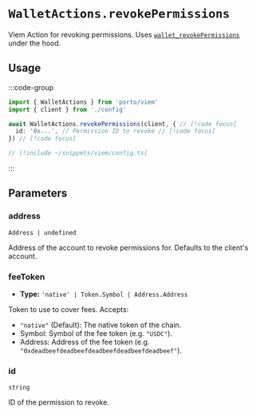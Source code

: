 # `WalletActions.revokePermissions`

Viem Action for revoking permissions. Uses [`wallet_revokePermissions`](/sdk/rpc/wallet_revokePermissions) under the hood.

## Usage

:::code-group

```ts twoslash [example.ts]
import { WalletActions } from 'porto/viem'
import { client } from './config'

await WalletActions.revokePermissions(client, { // [!code focus]
  id: '0x...', // Permission ID to revoke // [!code focus]
}) // [!code focus]
```

```ts twoslash [config.ts] filename="config.ts"
// [!include ~/snippets/viem/config.ts]
```

:::

## Parameters

### address

`Address | undefined`

Address of the account to revoke permissions for. Defaults to the client's account.

### feeToken

- **Type:** `'native' | Token.Symbol | Address.Address`

Token to use to cover fees. Accepts:

- `"native"` (Default): The native token of the chain.
- Symbol: Symbol of the fee token (e.g. `"USDC"`).
- Address: Address of the fee token (e.g. `"0xdeadbeefdeadbeefdeadbeefdeadbeefdeadbeef"`).

### id

`string`

ID of the permission to revoke.

